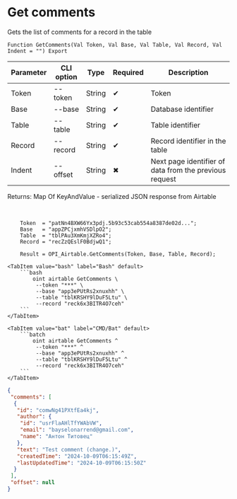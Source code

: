 ﻿---
sidebar_position: 1
---


# Get comments
 Gets the list of comments for a record in the table



`Function GetComments(Val Token, Val Base, Val Table, Val Record, Val Indent = "") Export`

  | Parameter | CLI option | Type | Required | Description |
  |-|-|-|-|-|
  | Token | --token | String | &#x2714; | Token |
  | Base | --base | String | &#x2714; | Database identifier |
  | Table | --table | String | &#x2714; | Table identifier |
  | Record | --record | String | &#x2714; | Record identifier in the table |
  | Indent | --offset | String | &#x2716; | Next page identifier of data from the previous request |

  
  Returns:  Map Of KeyAndValue - serialized JSON response from Airtable

<br/>




```bsl title="1C:Enterprise/OneScript code example"
    Token  = "patNn4BXW66Yx3pdj.5b93c53cab554a8387de02d...";
    Base   = "appZPCjxmhVSDlpO2";
    Table  = "tblPAu3XmKmjXZRo4";
    Record = "recZzQEslF0BdjwQ1";

    Result = OPI_Airtable.GetComments(Token, Base, Table, Record);
```
 

 <Tabs>
  
    <TabItem value="bash" label="Bash" default>
        ```bash
            oint airtable GetComments \
             --token "***" \
             --base "app3ePUtRs2xnuxhh" \
             --table "tblKRSHY9lDuF5Ltu" \
             --record "reck6x3BITR4O7ceh"
        ```
    </TabItem>
  
    <TabItem value="bat" label="CMD/Bat" default>
        ```batch
            oint airtable GetComments ^
             --token "***" ^
             --base "app3ePUtRs2xnuxhh" ^
             --table "tblKRSHY9lDuF5Ltu" ^
             --record "reck6x3BITR4O7ceh"
        ```
    </TabItem>
</Tabs>


```json title="Result"
{
 "comments": [
  {
   "id": "comwNg41PXtfEa4kj",
   "author": {
    "id": "usrFlaAHlTfYWAbVW",
    "email": "bayselonarrend@gmail.com",
    "name": "Антон Титовец"
   },
   "text": "Test comment (change.)",
   "createdTime": "2024-10-09T06:15:49Z",
   "lastUpdatedTime": "2024-10-09T06:15:50Z"
  }
 ],
 "offset": null
}
```
